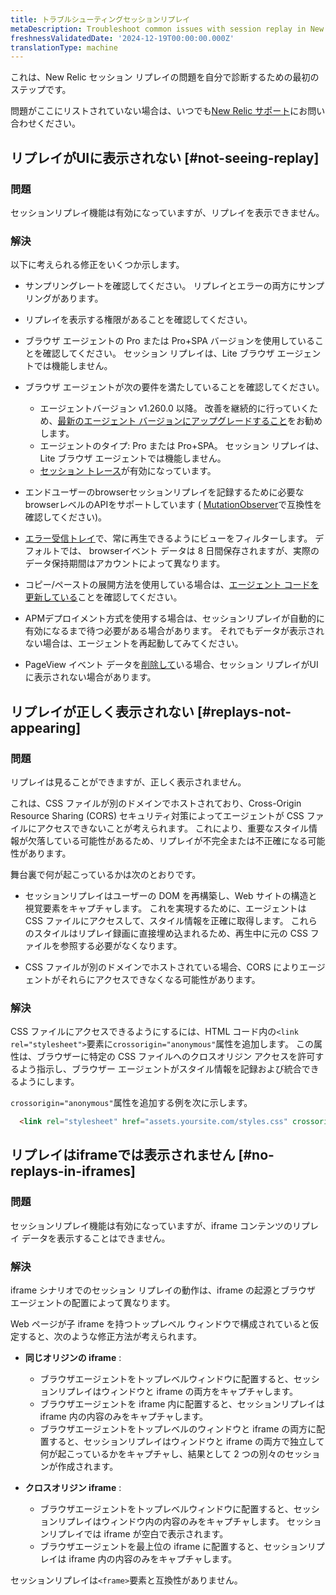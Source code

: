 ```yaml
---
title: トラブルシューティングセッションリプレイ
metaDescription: Troubleshoot common issues with session replay in New Relic Browser.
freshnessValidatedDate: '2024-12-19T00:00:00.000Z'
translationType: machine
---
```


これは、New Relic セッション リプレイの問題を自分で診断するための最初のステップです。

問題がここにリストされていない場合は、いつでも[New Relic サポート](https://support.newrelic.com)にお問い合わせください。

## リプレイがUIに表示されない [#not-seeing-replay]

### 問題

セッションリプレイ機能は有効になっていますが、リプレイを表示できません。

### 解決

以下に考えられる修正をいくつか示します。

* サンプリングレートを確認してください。 リプレイとエラーの両方にサンプリングがあります。

* リプレイを表示する権限があることを確認してください。

* ブラウザ エージェントの Pro または Pro+SPA バージョンを使用していることを確認してください。 セッション リプレイは、Lite ブラウザ エージェントでは機能しません。

* ブラウザ エージェントが次の要件を満たしていることを確認してください。

  * エージェントバージョン v1.260.0 以降。 改善を継続的に行っていくため、[最新のエージェント バージョンにアップグレードすること](/docs/release-notes/new-relic-browser-release-notes/browser-agent-release-notes)をお勧めします。
  * エージェントのタイプ: Pro または Pro+SPA。 セッション リプレイは、Lite ブラウザ エージェントでは機能しません。
  * [セッション トレース](/docs/browser/browser-monitoring/browser-pro-features/session-traces-explore-webpages-life-cycle/#requirements)が有効になっています。

* エンドユーザーのbrowserセッションリプレイを記録するために必要なbrowserレベルのAPIをサポートしています ( [MutationObserver](https://caniuse.com/mutationobserver)で互換性を確認してください)。

* [エラー受信トレイ](/docs/errors-inbox/errors-inbox/)で、常に再生できるようにビューをフィルターします。 デフォルトでは、 browserイベント データは 8 日間保存されますが、実際のデータ保持期間はアカウントによって異なります。

* コピー/ペーストの展開方法を使用している場合は、[エージェント コードを更新している](#update-snippet)ことを確認してください。

* APMデプロイメント方式を使用する場合は、セッションリプレイが自動的に有効になるまで待つ必要がある場合があります。 それでもデータが表示されない場合は、エージェントを再起動してみてください。

* PageView イベント データを[削除して](https://docs.newrelic.com/docs/data-apis/manage-data/drop-data-using-nerdgraph/)いる場合、セッション リプレイがUIに表示されない場合があります。

## リプレイが正しく表示されない [#replays-not-appearing]

### 問題

リプレイは見ることができますが、正しく表示されません。

これは、CSS ファイルが別のドメインでホストされており、Cross-Origin Resource Sharing (CORS) セキュリティ対策によってエージェントが CSS ファイルにアクセスできないことが考えられます。 これにより、重要なスタイル情報が欠落している可能性があるため、リプレイが不完全または不正確になる可能性があります。

舞台裏で何が起こっているかは次のとおりです。

* セッションリプレイはユーザーの DOM を再構築し、Web サイトの構造と視覚要素をキャプチャします。 これを実現するために、エージェントは CSS ファイルにアクセスして、スタイル情報を正確に取得します。 これらのスタイルはリプレイ録画に直接埋め込まれるため、再生中に元の CSS ファイルを参照する必要がなくなります。

* CSS ファイルが別のドメインでホストされている場合、CORS によりエージェントがそれらにアクセスできなくなる可能性があります。

### 解決

CSS ファイルにアクセスできるようにするには、HTML コード内の`<link rel="stylesheet">`要素に`crossorigin="anonymous"`属性を追加します。 この属性は、ブラウザーに特定の CSS ファイルへのクロスオリジン アクセスを許可するよう指示し、ブラウザー エージェントがスタイル情報を記録および統合できるようにします。

`crossorigin="anonymous"`属性を追加する例を次に示します。

```HTML
  <link rel="stylesheet" href="assets.yoursite.com/styles.css" crossorigin="anonymous">
```

## リプレイはiframeでは表示されません [#no-replays-in-iframes]

### 問題

セッションリプレイ機能は有効になっていますが、iframe コンテンツのリプレイ データを表示することはできません。

### 解決

iframe シナリオでのセッション リプレイの動作は、iframe の起源とブラウザ エージェントの配置によって異なります。

Web ページが子 iframe を持つトップレベル ウィンドウで構成されていると仮定すると、次のような修正方法が考えられます。

* **同じオリジンの iframe** :

  * ブラウザエージェントをトップレベルウィンドウに配置すると、セッションリプレイはウィンドウと iframe の両方をキャプチャします。
  * ブラウザエージェントを iframe 内に配置すると、セッションリプレイは iframe 内の内容のみをキャプチャします。
  * ブラウザエージェントをトップレベルのウィンドウと iframe の両方に配置すると、セッションリプレイはウィンドウと iframe の両方で独立して何が起こっているかをキャプチャし、結果として 2 つの別々のセッションが作成されます。

* **クロスオリジン iframe** :

  * ブラウザエージェントをトップレベルウィンドウに配置すると、セッションリプレイはウィンドウ内の内容のみをキャプチャします。 セッションリプレイでは iframe が空白で表示されます。
  * ブラウザエージェントを最上位の iframe に配置すると、セッションリプレイは iframe 内の内容のみをキャプチャします。

セッションリプレイは`<frame>`要素と互換性がありません。